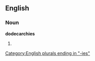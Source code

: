 ==English==

===Noun===
'''dodecarchies'''

# {{plural of|[[dodecarchy]]}}

[[Category:English plurals ending in "-ies"]]